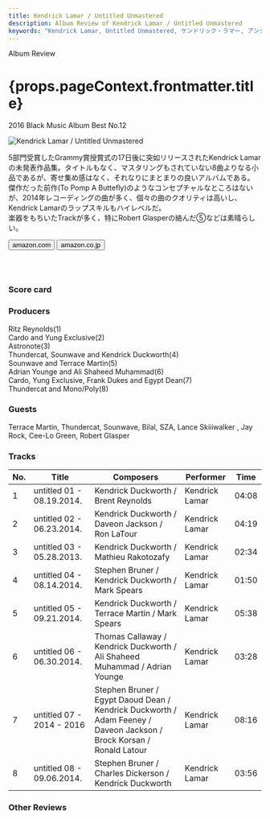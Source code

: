 ```yaml
---
title: Kendrick Lamar / Untitled Unmastered
description: Album Review of Kendrick Lamar / Untitled Unmastered
keywords: "Kendrick Lamar, Untitled Unmastered, ケンドリック・ラマー, アンタイトルド・アンマスタード"
---
```






<p className="largeP">Album Review</p>
<h1 className="h1--no--margin">{props.pageContext.frontmatter.title}</h1>
<p className="largeP">
  <Link to="/best50/2016/">2016 Black Music Album Best No.12</Link>
</p>

<Row  className="image-card-group">
	<Column colMd={3} colLg={4} noGutterMdLeft="">
       <ImageCard>

![Kendrick Lamar / Untitled Unmastered](../../images/cd/kendricklamar4L.jpg)

</ImageCard>
	</Column>
	<Column colMd={4} colLg={8} noGutterMdLeft="">
	<p>
	5部門受賞したGrammy賞授賞式の17日後に突如リリースされたKendrick Lamarの未発表作品集。タイトルもなく、マスタリングもされていない8曲よりなる小品であるが、寄せ集め感はなく、それなりにまとまりの良いアルバムである。
	<br/>傑作だった前作(To Pomp A Buttefly)のようなコンセプチャルなところはないが、2014年レコーディングの曲が多く、個々の曲のクオリティは高いし、Kendrick Lamarのラップスキルもハイレベルだ。
	<br/>楽器をもちいたTrackが多く、特にRobert Glasperの絡んだ⑤などは素晴らしい。
	</p>
	<div>
	  <Button className="button-right-mergin"  href="https://amzn.to/3h59AwU" renderIcon={ArrowUpRight} size='sm' kind='primary'>
      amazon.com
    </Button>
    <Button className="button-right-mergin"  href="https://amzn.to/2GtzzBG" renderIcon={ArrowUpRight} size='sm' kind='secondary'>
      amazon.co.jp
    </Button>
	</div>
	<a href="https://geo.music.apple.com/jp/album/untitled-unmastered/1440844834?mt=1&app=music&ls=1&at=11lcug" style="display:inline-block;overflow:hidden;background:url(https://linkmaker.itunes.apple.com/ja-jp/lockup.svg?releaseDate=2016-03-04&kind=album&bubble=apple_music&style=mono-black) no-repeat;width:180px;height:45px;"></a>
	<AdvJS2/>
	</Column>
</Row>
<Row >
	<Column colMd={4} colLg={4} noGutterMdLeft="">
<div>
  <h3>Score card</h3>
	<SliderJS1 value="2" />
  <SliderJS2 value="2" />
	<SliderJS3 value="2" />
  <SliderJS4 value="8" />
</div>
</Column>
<Column colMd={8} colLg={8} noGutterMdLeft="">
<div>
<h3>Producers</h3>
<p>
	Ritz Reynolds(1)
	<br/>Cardo and Yung Exclusive(2)
	<br/>Astronote(3)
	<br/>Thundercat, Sounwave and Kendrick Duckworth(4)
	<br/>Sounwave and Terrace Martin(5)
	<br/>Adrian Younge and Ali Shaheed Muhammad(6)
	<br/>Cardo, Yung Exclusive, Frank Dukes and Egypt Dean(7)
	<br/>Thundercat and Mono/Poly(8)
</p>
<h3>Guests</h3>
<p>
	Terrace Martin, Thundercat, Sounwave, Bilal, SZA, Lance Skiiiwalker , Jay Rock, Cee-Lo Green, Robert Glasper
</p>
</div>
</Column>
</Row>

<h3>Tracks</h3>

| No. | Title                     | Composers                                                                                                            | Performer      | Time  |
| --- | ------------------------- | -------------------------------------------------------------------------------------------------------------------- | -------------- | ----- |
| 1   | untitled 01 - 08.19.2014. | Kendrick Duckworth / Brent Reynolds                                                                                  | Kendrick Lamar | 04:08 |
| 2   | untitled 02 - 06.23.2014. | Kendrick Duckworth / Daveon Jackson / Ron LaTour                                                                     | Kendrick Lamar | 04:19 |
| 3   | untitled 03 - 05.28.2013. | Kendrick Duckworth / Mathieu Rakotozafy                                                                              | Kendrick Lamar | 02:34 |
| 4   | untitled 04 - 08.14.2014. | Stephen Bruner / Kendrick Duckworth / Mark Spears                                                                    | Kendrick Lamar | 01:50 |
| 5   | untitled 05 - 09.21.2014. | Kendrick Duckworth / Terrace Martin / Mark Spears                                                                    | Kendrick Lamar | 05:38 |
| 6   | untitled 06 - 06.30.2014. | Thomas Callaway / Kendrick Duckworth / Ali Shaheed Muhammad / Adrian Younge                                          | Kendrick Lamar | 03:28 |
| 7   | untitled 07 - 2014 - 2016 | Stephen Bruner / Egypt Daoud Dean / Kendrick Duckworth / Adam Feeney / Daveon Jackson / Brock Korsan / Ronald Latour | Kendrick Lamar | 08:16 |
| 8   | untitled 08 - 09.06.2014. | Stephen Bruner / Charles Dickerson / Kendrick Duckworth                                                              | Kendrick Lamar | 03:56 |

<h3>Other Reviews</h3>

<Row>
  <Column colMd={3} colLg={3} noGutterMdLeft>
    <Review1 />
  </Column>
	<Column colMd={3} colLg={3} noGutterMdLeft>
    <Review2 />
  </Column>
</Row>

<Row>
  <Column colMd={3} colLg={3} noGutterMdLeft>
    <Review2_1 />
  </Column>
</Row>

<AdvJS3 />
